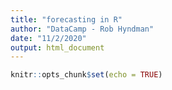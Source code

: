 ---
title: "forecasting in R"
author: "DataCamp - Rob Hyndman"
date: "11/2/2020"
output: html_document
---

```{r setup, include=FALSE}
knitr::opts_chunk$set(echo = TRUE)
```

